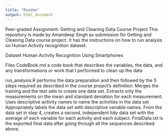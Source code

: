 ---
title: "Readme"
output: html_document
---

Peer-graded Assignment: Getting and Cleaning Data Course Project
This repository is made by Amandeep Singh as submission for Getting and Cleaning Data course project. It has the instructions on how to run analysis on Human Activity recognition dataset.

Dataset
Human Activity Recognition Using Smartphones

Files
CodeBook.md a code book that describes the variables, the data, and any transformations or work that I performed to clean up the data

run_analysis.R performs the data preparation and then followed by the 5 steps required as described in the course project’s definition:
Merges the training and the test sets to create one data set.
Extracts only the measurements on the mean and standard deviation for each measurement.
Uses descriptive activity names to name the activities in the data set
Appropriately labels the data set with descriptive variable names.
From the data set in step 4, creates a second, independent tidy data set with the average of each variable for each activity and each subject.
FinalData.txt is the exported final data after going through all the sequences described above.